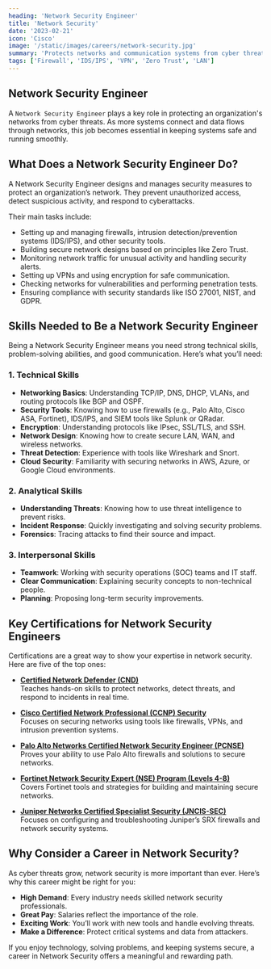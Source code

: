```yaml
---
heading: 'Network Security Engineer'
title: 'Network Security'
date: '2023-02-21'
icon: 'Cisco'
image: '/static/images/careers/network-security.jpg'
summary: 'Protects networks and communication systems from cyber threats.'
tags: ['Firewall', 'IDS/IPS', 'VPN', 'Zero Trust', 'LAN']
---
```


## Network Security Engineer

A `Network Security Engineer` plays a key role in protecting an organization's networks from cyber threats. As more systems connect and data flows through networks, this job becomes essential in keeping systems safe and running smoothly.

## What Does a Network Security Engineer Do?

A Network Security Engineer designs and manages security measures to protect an organization’s network. They prevent unauthorized access, detect suspicious activity, and respond to cyberattacks.

Their main tasks include:

- Setting up and managing firewalls, intrusion detection/prevention systems (IDS/IPS), and other security tools.
- Building secure network designs based on principles like Zero Trust.
- Monitoring network traffic for unusual activity and handling security alerts.
- Setting up VPNs and using encryption for safe communication.
- Checking networks for vulnerabilities and performing penetration tests.
- Ensuring compliance with security standards like ISO 27001, NIST, and GDPR.

## Skills Needed to Be a Network Security Engineer

Being a Network Security Engineer means you need strong technical skills, problem-solving abilities, and good communication. Here’s what you’ll need:

### 1. Technical Skills

- **Networking Basics**: Understanding TCP/IP, DNS, DHCP, VLANs, and routing protocols like BGP and OSPF.
- **Security Tools**: Knowing how to use firewalls (e.g., Palo Alto, Cisco ASA, Fortinet), IDS/IPS, and SIEM tools like Splunk or QRadar.
- **Encryption**: Understanding protocols like IPsec, SSL/TLS, and SSH.
- **Network Design**: Knowing how to create secure LAN, WAN, and wireless networks.
- **Threat Detection**: Experience with tools like Wireshark and Snort.
- **Cloud Security**: Familiarity with securing networks in AWS, Azure, or Google Cloud environments.

### 2. Analytical Skills

- **Understanding Threats**: Knowing how to use threat intelligence to prevent risks.
- **Incident Response**: Quickly investigating and solving security problems.
- **Forensics**: Tracing attacks to find their source and impact.

### 3. Interpersonal Skills

- **Teamwork**: Working with security operations (SOC) teams and IT staff.
- **Clear Communication**: Explaining security concepts to non-technical people.
- **Planning**: Proposing long-term security improvements.

## Key Certifications for Network Security Engineers

Certifications are a great way to show your expertise in network security. Here are five of the top ones:

- **[Certified Network Defender (CND)](https://www.eccouncil.org/train-certify/certified-network-security-course/)**  
  Teaches hands-on skills to protect networks, detect threats, and respond to incidents in real time.

- **[Cisco Certified Network Professional (CCNP) Security](https://www.cisco.com/site/us/en/learn/training-certifications/certifications/security/ccnp-security/index.html)**  
  Focuses on securing networks using tools like firewalls, VPNs, and intrusion prevention systems.

- **[Palo Alto Networks Certified Network Security Engineer (PCNSE)](https://www.paloaltonetworks.com/services/education/palo-alto-networks-certified-network-security-engineer)**  
  Proves your ability to use Palo Alto firewalls and solutions to secure networks.

- **[Fortinet Network Security Expert (NSE) Program (Levels 4-8)](https://www.fortinet.com/nse-training)**  
  Covers Fortinet tools and strategies for building and maintaining secure networks.

- **[Juniper Networks Certified Specialist Security (JNCIS-SEC)](https://www.juniper.net/us/en/training/certification/tracks/security/jncis-sec.html)**  
  Focuses on configuring and troubleshooting Juniper’s SRX firewalls and network security systems.

## Why Consider a Career in Network Security?

As cyber threats grow, network security is more important than ever. Here’s why this career might be right for you:

- **High Demand**: Every industry needs skilled network security professionals.
- **Great Pay**: Salaries reflect the importance of the role.
- **Exciting Work**: You’ll work with new tools and handle evolving threats.
- **Make a Difference**: Protect critical systems and data from attackers.

If you enjoy technology, solving problems, and keeping systems secure, a career in Network Security offers a meaningful and rewarding path.
